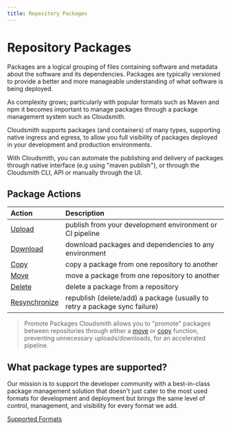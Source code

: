 ```yaml
---
title: Repository Packages
---
```


# Repository Packages

Packages are a logical grouping of files containing software and metadata about the software and its dependencies. Packages are typically versioned to provide a better and more manageable understanding of what software is being deployed.

As complexity grows; particularly with popular formats such as Maven and npm it becomes important to manage packages through a package management system such as Cloudsmith.

Cloudsmith supports packages (and containers) of many types, supporting native ingress and egress, to allow you full visibility of packages deployed in your development and production environments.

With Cloudsmith, you can automate the publishing and delivery of packages through native interface (e.g using "maven publish"), or through the Cloudsmith CLI, API or manually through the UI.

## Package Actions

| Action                                | Description                                                                |
| :------------------------------------ | :------------------------------------------------------------------------- |
| [Upload](doc:upload-package)          | publish from your development environment or CI pipeline                   |
| [Download](doc:download-a-package)    | download packages and dependencies to any environment                      |
| [Copy](doc:copy-a-package)            | copy a package from one repository to another                              |
| [Move](doc:move-a-package)            | move a package from one repository to another                              |
| [Delete](doc:delete-a-package)        | delete a package from a repository                                         |
| [Resynchronize](doc:resync-a-package) | republish (delete/add) a package (usually to retry a package sync failure) |

> Promote Packages
> Cloudsmith allows you to "promote" packages between repositories through either a [move](https://help.cloudsmith.io/docs/move-a-package) or [copy](https://help.cloudsmith.io/docs/copy-a-package) function, preventing unnecessary uploads/downloads, for an accelerated pipeline.



## What package types are supported?

Our mission is to support the developer community with a best-in-class package management solution that doesn't just cater to the most used formats for development and deployment but brings the same level of control, management, and visibility for every format we add.

[Supported Formats](/supported-formats)
